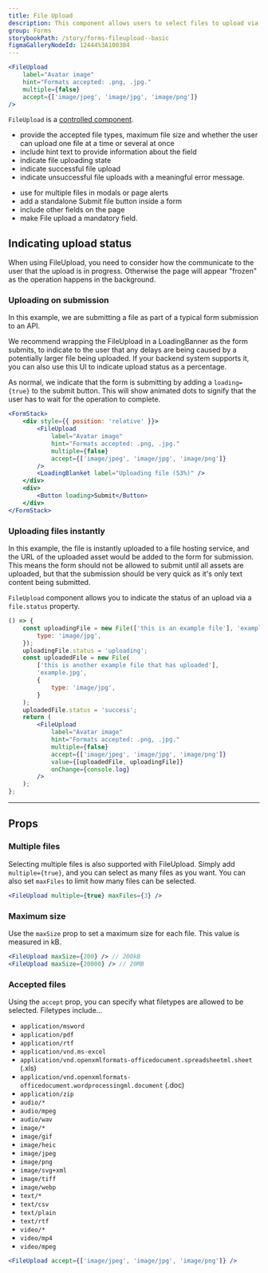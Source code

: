 ```yaml
---
title: File Upload
description: This component allows users to select files to upload via drag-and-drop or browsing their device.
group: Forms
storybookPath: /story/forms-fileupload--basic
figmaGalleryNodeId: 12444%3A100384
---
```


```jsx live
<FileUpload
	label="Avatar image"
	hint="Formats accepted: .png, .jpg."
	multiple={false}
	accept={['image/jpeg', 'image/jpg', 'image/png']}
/>
```

`FileUpload` is a [controlled component](https://reactjs.org/docs/forms.html#controlled-components).

<DoHeading />

- provide the accepted file types, maximum file size and whether the user can upload one file at a time or several at once
- include hint text to provide information about the field
- indicate file uploading state
- indicate successful file upload
- indicate unsuccessful file uploads with a meaningful error message.

<DontHeading />

- use for multiple files in modals or page alerts
- add a standalone Submit file button inside a form
- include other fields on the page
- make File upload a mandatory field.

## Indicating upload status

When using FileUpload, you need to consider how the communicate to the user that the upload is in progress. Otherwise the page will appear "frozen" as the operation happens in the background.

### Uploading on submission

In this example, we are submitting a file as part of a typical form submission to an API.

We recommend wrapping the FileUpload in a LoadingBanner as the form submits, to indicate to the user that any delays are being caused by a potentially larger file being uploaded. If your backend system supports it, you can also use this UI to indicate upload status as a percentage.

As normal, we indicate that the form is submitting by adding a `loading={true}` to the submit button. This will show animated dots to signify that the user has to wait for the operation to complete.

```jsx live
<FormStack>
	<div style={{ position: 'relative' }}>
		<FileUpload
			label="Avatar image"
			hint="Formats accepted: .png, .jpg."
			multiple={false}
			accept={['image/jpeg', 'image/jpg', 'image/png']}
		/>
		<LoadingBlanket label="Uploading file (53%)" />
	</div>
	<div>
		<Button loading>Submit</Button>
	</div>
</FormStack>
```

### Uploading files instantly

In this example, the file is instantly uploaded to a file hosting service, and the URL of the uploaded asset would be added to the form for submission. This means the form should not be allowed to submit until all assets are uploaded, but that the submission should be very quick as it's only text content being submitted.

`FileUpload` component allows you to indicate the status of an upload via a `file.status` property.

```jsx live
() => {
	const uploadingFile = new File(['this is an example file'], 'example.jpg', {
		type: 'image/jpg',
	});
	uploadingFile.status = 'uploading';
	const uploadedFile = new File(
		['this is another example file that has uploaded'],
		'example.jpg',
		{
			type: 'image/jpg',
		}
	);
	uploadedFile.status = 'success';
	return (
		<FileUpload
			label="Avatar image"
			hint="Formats accepted: .png, .jpg."
			multiple={false}
			accept={['image/jpeg', 'image/jpg', 'image/png']}
			value={[uploadedFile, uploadingFile]}
			onChange={console.log}
		/>
	);
};
```

---

## Props

### Multiple files

Selecting multiple files is also supported with FileUpload. Simply add `multiple={true}`, and you can select as many files as you want. You can also set `maxFiles` to limit how many files can be selected.

```jsx
<FileUpload multiple={true} maxFiles={3} />
```

### Maximum size

Use the `maxSize` prop to set a maximum size for each file. This value is measured in kB.

```jsx
<FileUpload maxSize={200} /> // 200kB
<FileUpload maxSize={20000} /> // 20MB
```

### Accepted files

Using the `accept` prop, you can specify what filetypes are allowed to be selected. Filetypes include...

- `application/msword`
- `application/pdf`
- `application/rtf`
- `application/vnd.ms-excel`
- `application/vnd.openxmlformats-officedocument.spreadsheetml.sheet` (.xls)
- `application/vnd.openxmlformats-officedocument.wordprocessingml.document` (.doc)
- `application/zip`
- `audio/*`
- `audio/mpeg`
- `audio/wav`
- `image/*`
- `image/gif`
- `image/heic`
- `image/jpeg`
- `image/png`
- `image/svg+xml`
- `image/tiff`
- `image/webp`
- `text/*`
- `text/csv`
- `text/plain`
- `text/rtf`
- `video/*`
- `video/mp4`
- `video/mpeg`

```jsx
<FileUpload accept={['image/jpeg', 'image/jpg', 'image/png']} />
```
